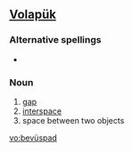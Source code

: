 ==[[Volapük]]==

===Alternative spellings===
*{{l|vo|bevuyspad}}

===Noun===
{{infl|vo|noun}}
 
# [[gap]]
# [[interspace]]
# space between two objects

[[vo:bevüspad]]